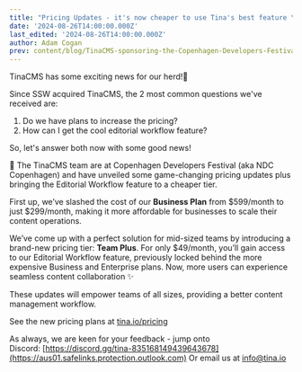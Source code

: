 ```yaml
---
title: "Pricing Updates - it's now cheaper to use Tina's best feature \U0001F451"
date: '2024-08-26T14:00:00.000Z'
last_edited: '2024-08-26T14:00:00.000Z'
author: Adam Cogan
prev: content/blog/TinaCMS-sponsoring-the-Copenhagen-Developers-Festival.mdx
---
```


<Youtube embedSrc="https://www.youtube.com/embed/RcR284ieUj0" />

TinaCMS has some exciting news for our herd!🦙

Since SSW acquired TinaCMS, the 2 most common questions we've received are:

1. Do we have plans to increase the pricing?
2. How can I get the cool editorial workflow feature?

So, let's answer both now with some good news!  

🎉 The TinaCMS team are at Copenhagen Developers Festival (aka NDC Copenhagen) and have unveiled some game-changing pricing updates plus bringing the Editorial Workflow feature to a cheaper tier. 

First up, we’ve slashed the cost of our **Business Plan** from $599/month to just $299/month, making it more affordable for businesses to scale their content operations.

We’ve come up with a perfect solution for mid-sized teams by introducing a brand-new pricing tier: **Team Plus**.
For only $49/month, you’ll gain access to our Editorial Workflow feature, previously locked behind the more expensive Business and Enterprise plans.
Now, more users can experience seamless content collaboration ✨

These updates will empower teams of all sizes, providing a better content management workflow.

See the new pricing plans at [tina.io/pricing](https://aus01.safelinks.protection.outlook.com)

As always, we are keen for your feedback - jump onto Discord: [https://discord.gg/tina-835168149439643678](https://aus01.safelinks.protection.outlook.com)
Or email us at [info@tina.io](mailto\:info@tina.io)
